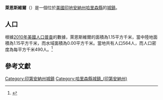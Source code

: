 {{noteTA
|G1=USState
|G2=地名
|G3=Unit
}}
{{Infobox settlement
|name            = 萊恩斯維爾
|native_name = Lanesville
|settlement_type          = [[鎮|城鎮]]
|image_skyline            = Lanesville, Indiana.jpg
|imagesize                = 250px
|image_map                = Harrison County Indiana Incorporated and Unincorporated areas Lanesville Highlighted 1842048.svg
|mapsize                  = 250px
|subdivision_type         = [[世界政區索引|國家]]
|subdivision_type1        = [[美国州份|州份]]
|subdivision_type2        = [[印地安納州行政區劃|縣]]
|subdivision_name         = [[美国|美国]]
|subdivision_name1        = [[印地安納州|印地安納州]]
|subdivision_name2        = [[哈里森縣_(印地安納州)|哈里森縣]]
|elevation_ft             = 699
|elevation_m              = 213
|timezone                 = [[北美东部时区|CST]]
|area_total_km2           = 1.15
|area_land_km2            = 1.15
|area_water_km2           = 0.00
|area_total_sq_mi         = 
|area_land_sq_mi          = 
|area_water_sq_mi         = 
|population_as_of         = [[2010年美國人口普查|2010]]
|population_footnotes     = 
|population_total         = 564
|population_density_km2   = auto
|population_density_sq_mi = auto
|utc_offset               = -5
|coordinates              = {{coord|38|14|19|N|85|59|08|W|display=inline,title}}
| coor_pinpoint           = 
| coordinates_footnotes   = 
|timezone_DST             = EDT
|utc_offset_DST           = -4
|postal_code_type         = [[美國郵區編號|郵區編號]]
|postal_code              = 47136
|area_code                = {{link-en|电话区号812|Area code 812|812}}
|blank_name = [[地名信息系统|GNIS ID]]
|blank_info = 437616<ref name="GNIS">{{cite gnis|437616|Lanesville}}</ref>
}}
'''萊恩斯維爾'''（{{lang-en|Lanesville}}）是一個位於[[美國|美國]][[印地安納州|印地安納州]][[哈里森縣_(印地安納州)|哈里森縣]]的[[鎮|城鎮]]。

== 人口 ==
根據[[2010年美國人口普查|2010年美國人口普查]]的數據，萊恩斯維爾的面積為1.15平方千米，當中陸地面積為1.15平方千米，而水域面積為0.00平方千米。當地共有人口564人，而人口密度為每平方千米490人。<ref name="GR8">{{cite web|url=http://factfinder2.census.gov|publisher=[[美国人口调查局|美国人口调查局]]|accessdate=2011-05-14|title=American FactFinder|archive-date=2013-09-11|archive-url=https://web.archive.org/web/20130911234518/http://factfinder2.census.gov/|dead-url=no}}</ref>

== 參考文獻 ==
{{reflist}}
{{哈里森縣 (印地安納州)}}
{{Indiana-geo-stub}}
{{DEFAULTSORT:Lanesville, Indiana}}
[[Category:印第安納州城鎮|Category:印第安納州城鎮]]
[[Category:哈里森縣城鎮_(印第安納州)|Category:哈里森縣城鎮_(印第安納州)]]